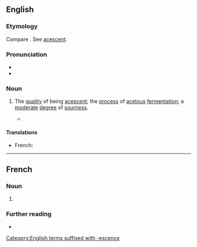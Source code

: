 ==English==

===Etymology===
Compare {{cog|fr|acescence}}. See [[acescent]].

===Pronunciation===
* {{IPA|en|/əˈsɛsəns/}}
* {{audio|en|LL-Q1860 (eng)-Vealhurl-acescence.wav|Audio (RP)}}

===Noun===
{{en-noun|-|s}}

# The [[quality#Noun|quality]] of being [[acescent]]; the [[process#Noun|process]] of [[acetous]] [[fermentation]]; a [[moderate#Adjective|moderate]] [[degree]] of [[sourness]].
#: {{synonyms|en|acescency}}
#*{{quote-book|en|1747|John Fothergill|A New Method for the Improvement of the Manufacture of Drugs|passage=I could find no Signs of Corruption in this Liquor, neither Tokens of '''Acescence''', nor Alcalescence, nor a corrupt Smell}}

====Translations====
{{trans-top|the quality of being acescent; the process of acetous fermentation}}
* French: {{t+|fr|acescence|f}}
{{trans-mid}}
{{trans-bottom}}

[[Category:English terms suffixed with -escence]]

----

==French==

===Noun===
{{fr-noun|f}}

# {{l|en|acescence}}

===Further reading===
* {{R:TLFi}}